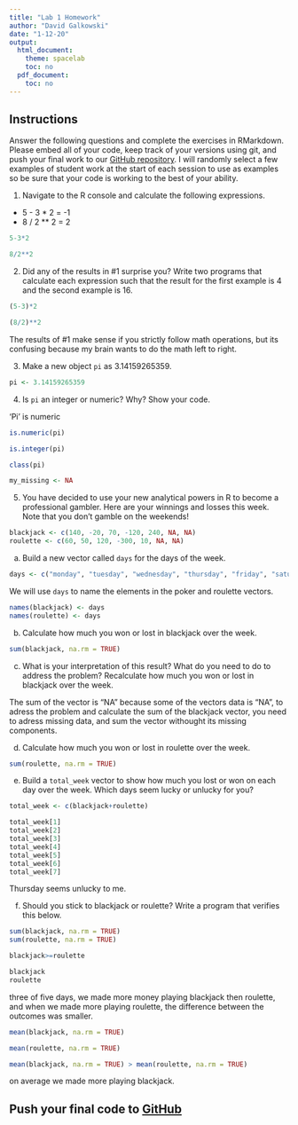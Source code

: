 ```yaml
---
title: "Lab 1 Homework"
author: "David Galkowski"
date: "1-12-20"
output:
  html_document:
    theme: spacelab
    toc: no
  pdf_document:
    toc: no
---
```



## Instructions
Answer the following questions and complete the exercises in RMarkdown. Please embed all of your code, keep track of your versions using git, and push your final work to our [GitHub repository](https://github.com/FRS417-DataScienceBiologists). I will randomly select a few examples of student work at the start of each session to use as examples so be sure that your code is working to the best of your ability.  

1. Navigate to the R console and calculate the following expressions.  
  + 5 - 3 * 2    = -1
  + 8 / 2 ** 2   =  2
```r
5-3*2
```
```r
8/2**2
```
  
  
2. Did any of the results in #1 surprise you? Write two programs that calculate each expression such that the result for the first example is 4 and the second example is 16.  
```r
(5-3)*2
```
```r
(8/2)**2
```


The results of #1 make sense if you strictly follow math operations, but its confusing because my brain wants to do the math left to right.  

3. Make a new object `pi` as 3.14159265359.  

```r
pi <- 3.14159265359
```


4. Is `pi` an integer or numeric? Why? Show your code.  

'Pi' is numeric 
```r
is.numeric(pi)
```

```r
is.integer(pi)
```
```r
class(pi)
```
```r
my_missing <- NA
```


5. You have decided to use your new analytical powers in R to become a professional gambler. Here are your winnings and losses this week. Note that you don't gamble on the weekends!  
```r
blackjack <- c(140, -20, 70, -120, 240, NA, NA)
roulette <- c(60, 50, 120, -300, 10, NA, NA)
```

a. Build a new vector called `days` for the days of the week. 

```r
days <- c("monday", "tuesday", "wednesday", "thursday", "friday", "saturday", "sunday")
```


We will use `days` to name the elements in the poker and roulette vectors.
```r
names(blackjack) <- days
names(roulette) <- days
```

b. Calculate how much you won or lost in blackjack over the week.  

```r
sum(blackjack, na.rm = TRUE)
```




c. What is your interpretation of this result? What do you need to do to address the problem? Recalculate how much you won or lost in blackjack over the week.  

The sum of the vector is "NA" because some of the vectors data is "NA", to adress the problem and calculate the sum of the blackjack vector, you need to adress missing data, and sum the vector withought its missing components.

d. Calculate how much you won or lost in roulette over the week.  
```r
sum(roulette, na.rm = TRUE)
```


e. Build a `total_week` vector to show how much you lost or won on each day over the week. Which days seem lucky or unlucky for you?
```r
total_week <- c(blackjack+roulette)
```
```r
total_week[1]
total_week[2]
total_week[3]
total_week[4]
total_week[5]
total_week[6]
total_week[7]
```
Thursday seems unlucky to me. 


f. Should you stick to blackjack or roulette? Write a program that verifies this below.  
```r
sum(blackjack, na.rm = TRUE)
sum(roulette, na.rm = TRUE)
```
```r
blackjack>=roulette
```

```r
blackjack
roulette
```
three of five days, we made more money playing blackjack then roulette, and when we made more playing roulette, the difference between the outcomes was smaller. 

```r
mean(blackjack, na.rm = TRUE)
```
```r
mean(roulette, na.rm = TRUE)
```
```r
mean(blackjack, na.rm = TRUE) > mean(roulette, na.rm = TRUE)
```


on average we made more playing blackjack. 

## Push your final code to [GitHub](https://github.com/FRS417-DataScienceBiologists)